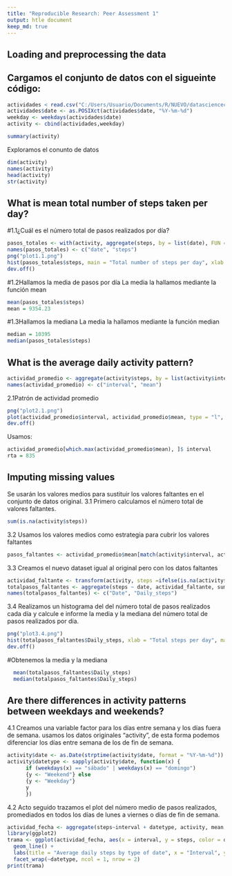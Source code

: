 ```yaml
---
title: "Reproducible Research: Peer Assessment 1"
output: htle document
keep_md: true
---
```


## Loading and preprocessing the data

## Cargamos el conjunto de datos con el sigueinte código:
```r
actividades < read.csv("C:/Users/Usuario/Documents/R/NUEVO/datasciencecoursera/activity.csv")
actividades$date <- as.POSIXct(actividades$date, "%Y-%m-%d")
weekday <- weekdays(actividades$date)
activity <- cbind(actividades,weekday)

summary(activity)
```

Exploramos el conunto de datos
```r
dim(activity)
names(activity)
head(activity)
str(activity)
```

## What is mean total number of steps taken per day?

#1.1¿Cuál es el número total de pasos realizados por día?
```r
pasos_totales <- with(activity, aggregate(steps, by = list(date), FUN = sum, na.rm = TRUE))
names(pasos_totales) <- c("date", "steps")
png("plot1.1.png")
hist(pasos_totales$steps, main = "Total number of steps per day", xlab = "Total steps")
dev.off()
```
#1.2Hallamos la media de pasos por día
La media la hallamos mediante la función mean
```r
mean(pasos_totales$steps)
mean = 9354.23
```

#1.3Hallamos la mediana
La media la hallamos mediante la función median
```r
median = 10395
median(pasos_totales$steps)
```


## What is the average daily activity pattern?
```r
actividad_promedio <- aggregate(activity$steps, by = list(activity$interval), FUN = mean, na.rm = TRUE)
names(actividad_promedio) <- c("interval", "mean")
```
2.1Patrón de actividad promedio
```r
png("plot2.1.png")
plot(actividad_promedio$interval, actividad_promedio$mean, type = "l", xlab = "Interval", ylab = "Average number of steps", main = "Average number of steps per intervals")
dev.off()
```
Usamos:
```r
actividad_promedio[which.max(actividad_promedio$mean), ]$ interval
rta = 835
```

## Imputing missing values
Se usarán los valores medios para sustituir los valores faltantes en el conjunto de datos original.
3.1 Primero calculamos el número total de valores faltantes.
```r
sum(is.na(activity$steps))
```
3.2 Usamos los valores medios como estrategia para cubrir los valores faltantes
```r
pasos_faltantes <- actividad_promedio$mean[match(activity$interval, actividad_promedio$interval)]
```
3.3 Creamos el nuevo dataset igual al original pero con los datos faltantes
```r
actividad_faltante <- transform(activity, steps =ifelse(is.na(activity$steps), yes = pasos_faltantes, no = activity$steps))
totalpasos_faltantes <- aggregate(steps ~ date, actividad_faltante, sum)
names(totalpasos_faltantes) <- c("Date", "Daily_steps")
```
3.4 Realizamos un histograma del del número total de pasos realizados cada día y calcule e informe la media y la mediana del número total de pasos realizados por día.
```r
png("plot3.4.png")
hist(totalpasos_faltantes$Daily_steps, xlab = "Total steps per day", main = "Total number of steps per day")
dev.off()  
```
#Obtenemos la media y la mediana
```r
  mean(totalpasos_faltantes$Daily_steps)
  median(totalpasos_faltantes$Daily_steps)  
```  
## Are there differences in activity patterns between weekdays and weekends?
4.1 Creamos una variable factor para los días entre semana y los días fuera de semana. usamos los datos originales "activity", de esta forma podemos diferenciar los días entre semana de los de fin de semana.
```r
activity$date <- as.Date(strptime(activity$date, format = "%Y-%m-%d"))
activity$datetype <- sapply(activity$date, function(x) {
      if (weekdays(x) == "sábado" | weekdays(x) == "domingo")
      {y <- "Weekend"} else 
      {y <- "Weekday"}
      y
      })  
```
4.2 Acto seguido trazamos el plot del número medio de pasos realizados, promediados en todos los días de lunes a viernes o días de fin de semana.
```r
actividad_fecha <- aggregate(steps~interval + datetype, activity, mean, na.rm = TRUE)
library(ggplot2)
trama <- ggplot(actividad_fecha, aes(x = interval, y = steps, color = datetype)) + 
  geom_line() + 
  labs(title = "Average daily steps by type of date", x = "Interval", y = "Average number of steps") + 
  facet_wrap(~datetype, ncol = 1, nrow = 2) 
print(trama)
```
